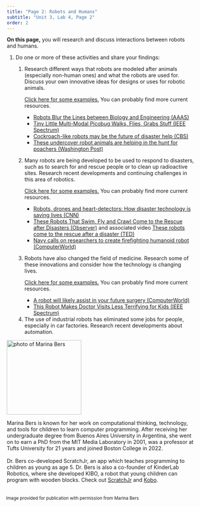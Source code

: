 ```yaml
---
title: "Page 2: Robots and Humans"
subtitle: "Unit 3, Lab 4, Page 2"
order: 2
---
```


::: learn
**On this page,** you will research and discuss
interactions between robots and humans.
:::

::: {#first .forYouToDo}
<ol>

<li>

Do one or more of these activities and share your findings:

<ol>

<li>

Research different ways that robots are modeled after animals
(especially non-human ones) and what the robots are used for. Discuss
your own innovative ideas for designs or uses for robotic animals.

::: endnote
<a href="#hint-animals" data-bs-toggle="collapse" title="Click here for some examples of ways that robots are modeled after animals.">Click
here for some examples.</a> You can probably find more current
resources.

::: {#hint-animals .collapse}
<ul>

<li><a href="http://www.aaas.org/news/robots-blur-lines-between-biology-and-engineering" target="_blank" title="Robots Blur the Lines between Biology and Engineering (AAAS)">Robots
Blur the Lines between Biology and Engineering (AAAS)</a></li>

<!--<li><a href="http://www.livescience.com/topics/robots/" target="_blank" title="Live Science">Collection of news articles</a> (current)</li>-->

<li><a href="http://spectrum.ieee.org/automaton/robotics/drones/tiny-little-multimodal-picobug" target="_blank" title="Tiny Little Multi-Modal Picobug Walks, Flies, Grabs Stuff (IEEE Spectrum)">Tiny
Little Multi-Modal Picobug Walks, Flies, Grabs Stuff (IEEE
Spectrum)</a></li>

<li><a href="http://www.cbsnews.com/news/cockroach-like-robots-may-be-the-future-of-disaster-help/" target="_blank" title="Cockroach-like robots may be the future of disaster help (CBS)">Cockroach-like
robots may be the future of disaster help (CBS)</a></li>

<li><a href="https://www.washingtonpost.com/news/animalia/wp/2016/02/24/quiz-can-you-tell-a-real-deer-from-a-robo-deer/" target="_blank" title="These undercover robot animals are helping in the hunt for poachers (Washington Post)">These
undercover robot animals are helping in the hunt for poachers
(Washington Post)</a></li>

</ul>
:::
:::

</li>

<li>

Many robots are being developed to be used to respond to disasters, such
as to search for and rescue people or to clean up radioactive sites.
Research recent developments and continuing challenges in this area of
robotics.

::: endnote
<a href="#hint-disasters" data-bs-toggle="collapse" title="Click here for some examples of robots being developed to be used to respond to disasters.">Click
here for some examples.</a> You can probably find more current
resources.

::: {#hint-disasters .collapse}
<ul>

<li><a href="http://www.cnn.com/2015/08/24/us/robot-disaster-technology/" target="_blank" title="Robots, drones and heart-detectors: How disaster technology is saving lives (CNN)">Robots,
drones and heart-detectors: How disaster technology is saving lives
(CNN)</a></li>

<li><a href="http://observer.com/2015/08/these-robots-that-swim-fly-and-crawl-come-to-the-rescue-after-disasters/" target="_blank" title="These Robots That Swim, Fly and Crawl Come to the Rescue after Disasters (Observer)">These
Robots That Swim, Fly and Crawl Come to the Rescue after Disasters
(Observer)</a> and associated video
<a href="https://www.ted.com/talks/robin_murphy_these_robots_come_to_the_rescue_after_a_disaster?language=en" target="_blank" title="These robots come to the rescue after a disaster (TED)">These
robots come to the rescue after a disaster (TED)</a></li>

<li><a href="http://www.computerworld.com/article/3031657/robotics/navy-calls-on-researchers-to-create-firefighting-humanoid-robot.html" target="_blank" title="Navy calls on researchers to create firefighting humanoid robot (ComputerWorld)">Navy
calls on researchers to create firefighting humanoid robot
(ComputerWorld)</a></li>

</ul>
:::
:::

</li>

<li>

Robots have also changed the field of medicine. Research some of these
innovations and consider how the technology is changing lives.

::: endnote
<a href="#hint-medicine" data-bs-toggle="collapse" title="Click here for some examples of robots in the field of medicine.">Click
here for some examples.</a> You can probably find more current
resources.

::: {#hint-medicine .collapse}
<ul>

<li><a href="http://www.computerworld.com/article/3039586/healthcare-it/a-robot-will-likely-assist-in-your-future-surgery.html" target="_blank" title="A robot will likely assist in your future surgery (ComputerWorld)">A
robot will likely assist in your future surgery (ComputerWorld)</a></li>

<!--<li><a href="http://spectrum.ieee.org/robotics/medical-robots" target="_blank" title="IEEE Spectrum">Collection of articles</a> (current)</li>-->

<li><a href="http://spectrum.ieee.org/automaton/robotics/medical-robots/rxrobots-nao-doctor-visits" target="_blank" title="This Robot Makes Doctor Visits Less Terrifying for Kids (IEEE Spectrum)">This
Robot Makes Doctor Visits Less Terrifying for Kids (IEEE
Spectrum)</a></li>

</ul>
:::
:::

</li>

<li>The use of industrial robots has eliminated some jobs for people,
especially in car factories. Research recent developments about
automation.</li>

</ol>

</li>

</ol>

::: atworkFullWidth
::: float-end
<img src="/img/atwork/Marina_Bers.JPG" title="photo of Marina Bers" alt="photo of Marina Bers" class="noshadow" height="200px"/>
:::

Marina Bers is known for her work on computational thinking,
technology, and tools for children to learn computer programming. After
receiving her undergraduate degree from Buenos Aires University in
Argentina, she went on to earn a PhD from the MIT Media Laboratory in
2001, was a professor at Tufts University for 21 years and joined Boston
College in 2022. <br><br> Dr. Bers co-developed ScratchJr, an app which
teaches programming to children as young as age 5. Dr. Bers is also a
co-founder of KinderLab Robotics, where she developed KIBO, a robot that
young children can program with wooden blocks. Check out
<a href="https://www.scratchjr.org/" title="ScratchJr Website" target="_blank">ScratchJr</a>
and
<a href="https://kinderlabrobotics.com/kibo/" title="Kobo Website" target="_blank">Kobo</a>.

::: {.endnote style="width:500px;margin:6px;float:right;"}
<small>Image provided for publication with permission from Marina
Bers</small>
:::
:::
:::
